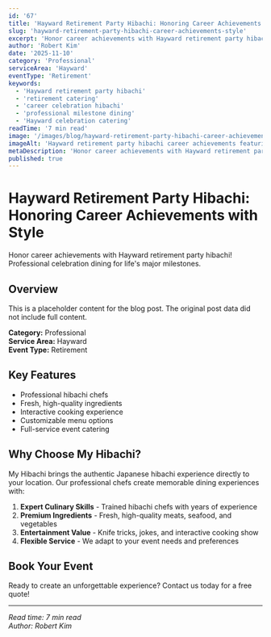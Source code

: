 ```yaml
---
id: '67'
title: 'Hayward Retirement Party Hibachi: Honoring Career Achievements with Style'
slug: 'hayward-retirement-party-hibachi-career-achievements-style'
excerpt: 'Honor career achievements with Hayward retirement party hibachi! Professional celebration dining for life''s major milestones.'
author: 'Robert Kim'
date: '2025-11-10'
category: 'Professional'
serviceArea: 'Hayward'
eventType: 'Retirement'
keywords:
  - 'Hayward retirement party hibachi'
  - 'retirement catering'
  - 'career celebration hibachi'
  - 'professional milestone dining'
  - 'Hayward celebration catering'
readTime: '7 min read'
image: '/images/blog/hayward-retirement-party-hibachi-career-achievements.svg'
imageAlt: 'Hayward retirement party hibachi career achievements featuring professional blue sky with achievement stars, Hayward corporate skyline with company buildings, retirement honoree in professional blue suit with 30-year service pin and gold retirement watch, professional hibachi chef in navy outfit, colleagues with presentation frames and achievement plaques, HR manager with awards, team members with business cards and retirement gifts, professional hibachi grill arrangement with gold and blue achievement flames, executive dining table with premium place settings, wine and champagne, career achievement zones with 30 years milestone markers, professional trophies, creating distinguished Hayward professional retirement celebration atmosphere'
metaDescription: 'Honor career achievements with Hayward retirement party hibachi! Professional celebration dining for life''s major milestones.'
published: true
---
```


# Hayward Retirement Party Hibachi: Honoring Career Achievements with Style

Honor career achievements with Hayward retirement party hibachi! Professional celebration dining for life's major milestones.

## Overview

This is a placeholder content for the blog post. The original post data did not include full content.

**Category:** Professional  
**Service Area:** Hayward  
**Event Type:** Retirement

## Key Features

- Professional hibachi chefs
- Fresh, high-quality ingredients
- Interactive cooking experience
- Customizable menu options
- Full-service event catering

## Why Choose My Hibachi?

My Hibachi brings the authentic Japanese hibachi experience directly to your location. Our professional chefs create memorable dining experiences with:

1. **Expert Culinary Skills** - Trained hibachi chefs with years of experience
2. **Premium Ingredients** - Fresh, high-quality meats, seafood, and vegetables
3. **Entertainment Value** - Knife tricks, jokes, and interactive cooking show
4. **Flexible Service** - We adapt to your event needs and preferences

## Book Your Event

Ready to create an unforgettable experience? Contact us today for a free quote!

---

*Read time: 7 min read*  
*Author: Robert Kim*

